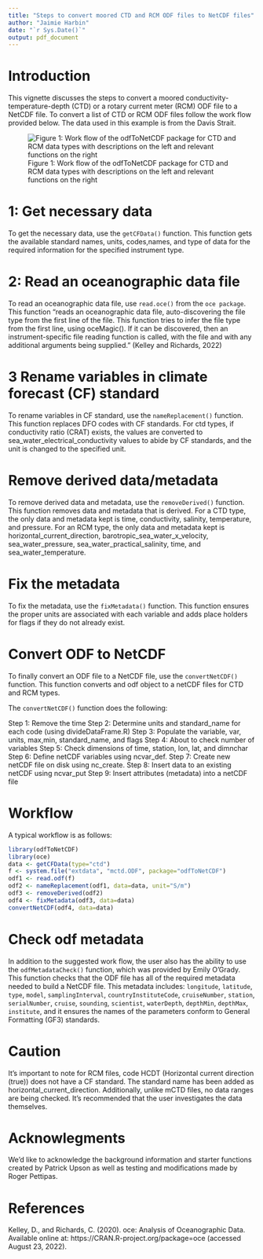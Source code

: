 ```yaml
---
title: "Steps to convert moored CTD and RCM ODF files to NetCDF files"
author: "Jaimie Harbin"
date: "`r Sys.Date()`"
output: pdf_document
---
```


# Introduction

This vignette discusses the steps to convert a moored conductivity-temperature-depth (CTD) or a  rotary current meter (RCM) ODF file to a NetCDF file. To convert a list of CTD or RCM ODF files follow the work flow provided below. The data used in this example is from the Davis Strait.

![Figure 1: Work flow of the odfToNetCDF package for CTD and RCM data types with descriptions on the left and relevant functions on the right](ctd_rcm_diagram.png)



# 1: Get necessary data

To get the necessary data, use the `getCFData()` function. This function gets the available standard names, units, codes,names, and type of data for the required information for the specified instrument type.


# 2: Read an oceanographic data file

To read an oceanographic data file, use `read.oce()` from the `oce package`. This function "reads an oceanographic data file, auto-discovering the file type from the first line of the file. This function tries to infer the file type from the first line, using oceMagic(). If it can be discovered, then an instrument-specific file reading function is called, with the file and with any additional arguments being supplied." (Kelley and Richards, 2022)

# 3 Rename variables in climate forecast (CF) standard

To rename variables in CF standard, use the `nameReplacement()` function. This function replaces DFO codes with CF standards. For ctd types, if conductivity ratio (CRAT) exists, the values are converted to sea_water_electrical_conductivity values to abide by CF standards, and the unit is changed to the specified unit.

# Remove derived data/metadata

To remove derived data and metadata, use the `removeDerived()` function. This function removes data and metadata that is derived. For a CTD type, the only data and metadata kept is time, conductivity, salinity, temperature, and pressure. For an RCM type, the only data and metadata kept is horizontal_current_direction, barotropic_sea_water_x_velocity, sea_water_pressure, sea_water_practical_salinity,
time, and sea_water_temperature.

# Fix the metadata

To fix the metadata, use the `fixMetadata()` function. This function ensures the proper units are associated with each variable and adds place holders for flags if they do not already exist.

# Convert ODF to NetCDF

To finally convert an ODF file to a NetCDF file, use the `convertNetCDF()` function. This function converts and odf object to a netCDF files for CTD and RCM types.

The `convertNetCDF()` function does the following:

Step 1: Remove the time
Step 2: Determine units and standard_name for each code (using divideDataFrame.R)
Step 3: Populate the variable, var, units, max,min, standard_name, and flags
Step 4: About to check number of variables
Step 5: Check dimensions of time, station, lon, lat, and dimnchar
Step 6: Define netCDF variables using ncvar_def.
Step 7: Create  new netCDF file on disk using nc_create.
Step 8: Insert data to an existing netCDF using ncvar_put
Step 9: Insert attributes (metadata) into a netCDF file

# Workflow

A typical workflow is as follows:

```r
library(odfToNetCDF)
library(oce)
data <- getCFData(type="ctd")
f <- system.file("extdata", "mctd.ODF", package="odfToNetCDF")
odf1 <- read.odf(f)
odf2 <- nameReplacement(odf1, data=data, unit="S/m")
odf3 <- removeDerived(odf2)
odf4 <- fixMetadata(odf3, data=data)
convertNetCDF(odf4, data=data)
```      


# Check odf metadata

In addition to the suggested work flow, the user also has the ability to use the `odfMetadataCheck()` function, which was 
provided by Emily O'Grady. This function checks that the ODF file has all of the required metadata needed to build a NetCDF file. This metadata includes: `longitude`, `latitude`, `type`, `model`, `samplingInterval`, `countryInstituteCode`, `cruiseNumber`, `station`, `serialNumber`, `cruise`, `sounding`, `scientist`, `waterDepth`, `depthMin`, `depthMax`, `institute`, and it ensures the names of the parameters conform to General Formatting (GF3) standards.

# Caution

It's important to note for RCM files, code HCDT (Horizontal current direction (true)) does not have a CF standard. The standard name has been added as horizontal_current_direction. Additionally, unlike mCTD files, no data ranges are being checked. It's recommended that the user investigates the data themselves.

# Acknowlegments

We'd like to acknowledge the background information and starter functions created by Patrick Upson as well as testing and modifications made by Roger Pettipas.

# References

Kelley, D., and Richards, C. (2020). oce: Analysis of Oceanographic Data. Available online at: https://CRAN.R-project.org/package=oce (accessed August 23, 2022).


